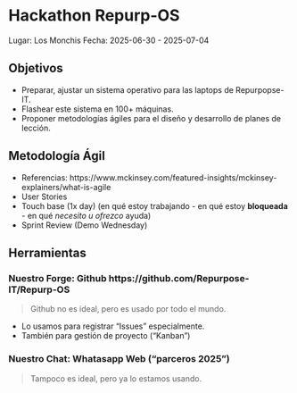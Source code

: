# Hackathon Repurp-OS 

Lugar: Los Monchis
Fecha: 2025-06-30 - 2025-07-04

## Objetivos

* Preparar, ajustar un sistema operativo para las laptops de Repurpopse-IT.
* Flashear este sistema en 100+ máquinas.
* Proponer metodologías ágiles para el diseño y desarrollo de planes de lección.

## Metodología Ágil

* Referencias: https://www.mckinsey.com/featured-insights/mckinsey-explainers/what-is-agile
* User Stories
* Touch base (1x day) (en qué estoy trabajando - en qué estoy **bloqueada** - en qué _necesito u ofrezco_ ayuda)
* Sprint Review (Demo Wednesday)

## Herramientas

### Nuestro Forge: Github https://github.com/Repurpose-IT/Repurp-OS

> Github no es ideal, pero es usado por todo el mundo.

* Lo usamos para registrar "Issues" especialmente.
* También para gestión de proyecto ("Kanban")

### Nuestro Chat: Whatasapp Web ("parceros 2025")

> Tampoco es ideal, pero ya lo estamos usando.